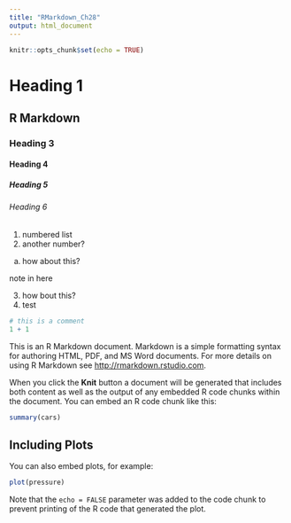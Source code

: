 ```yaml
---
title: "RMarkdown_Ch28"
output: html_document
---
```


```r
knitr::opts_chunk$set(echo = TRUE)
```
# Heading 1
## R Markdown
### Heading 3
#### Heading 4
##### Heading 5
###### Heading 6
1. numbered list
1. another number?
  a. how about this?

note in here

3. how bout this?
2. test

```r

# this is a comment
1 + 1

```

This is an R Markdown document. Markdown is a simple formatting syntax for authoring HTML, PDF, and MS Word documents. For more details on using R Markdown see <http://rmarkdown.rstudio.com>.

When you click the **Knit** button a document will be generated that includes both content as well as the output of any embedded R code chunks within the document. You can embed an R code chunk like this:

```r
summary(cars)
```

## Including Plots

You can also embed plots, for example:

```r
plot(pressure)
```

Note that the `echo = FALSE` parameter was added to the code chunk to prevent printing of the R code that generated the plot.

